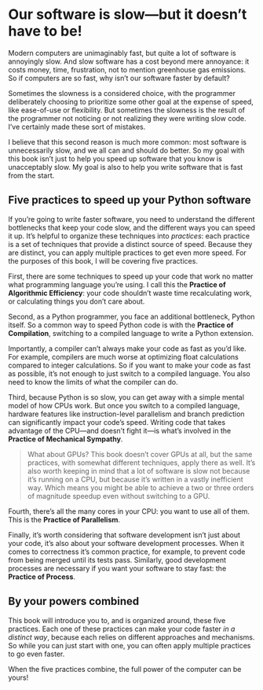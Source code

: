 # Our software is slow—but it doesn't have to be! {.unnumbered}

Modern computers are unimaginably fast, but quite a lot of software is annoyingly slow.
And slow software has a cost beyond mere annoyance: it costs money, time, frustration, not to mention greenhouse gas emissions.
So if computers are so fast, why isn't our software faster by default?

Sometimes the slowness is a considered choice, with the programmer deliberately choosing to prioritize some other goal at the expense of speed, like ease-of-use or flexibility.
But sometimes the slowness is the result of the programmer not noticing or not realizing they were writing slow code.
I've certainly made these sort of mistakes.

I believe that this second reason is much more common: most software is unnecessarily slow, and we all can and should do better.
So my goal with this book isn't just to help you speed up software that you know is unacceptably slow.
My goal is also to help you write software that is fast from the start.

## Five practices to speed up your Python software

If you're going to write faster software, you need to understand the different bottlenecks that keep your code slow, and the different ways you can speed it up.
It's helpful to organize these techniques into _practices_: each practice is a set of techniques that provide a distinct source of speed.
Because they are distinct, you can apply multiple practices to get even more speed.
For the purposes of this book, I will be covering five practices.

First, there are some techniques to speed up your code that work no matter what programming language you're using.
I call this the **Practice of Algorithmic Efficiency**: your code shouldn't waste time recalculating work, or calculating things you don't care about.

Second, as a Python programmer, you face an additional bottleneck, Python itself.
So a common way to speed Python code is with the **Practice of Compilation**, switching to a compiled language to write a Python extension.

Importantly, a compiler can't always make your code as fast as you'd like.
For example, compilers are much worse at optimizing float calculations compared to integer calculations.
So if you want to make your code as fast as possible, it's not enough to just switch to a compiled language.
You also need to know the limits of what the compiler can do.

Third, because Python is so slow, you can get away with a simple mental model of how CPUs work.
But once you switch to a compiled language, hardware features like instruction-level parallelism and branch prediction can significantly impact your code's speed.
Writing code that takes advantage of the CPU—and doesn't fight it—is what's involved in the **Practice of Mechanical Sympathy**.

> What about GPUs?
> This book doesn't cover GPUs at all, but the same practices, with somewhat different techniques, apply there as well.
> It's also worth keeping in mind that a lot of software is slow not because it's running on a CPU, but because it's written in a vastly inefficient way.
> Which means you might be able to achieve a two or three orders of magnitude speedup even without switching to a GPU.

Fourth, there's all the many cores in your CPU: you want to use all of them.
This is the **Practice of Parallelism**.

Finally, it's worth considering that software development isn't just about your code, it's also about your software development processes.
When it comes to correctness it's common practice, for example, to prevent code from being merged until its tests pass.
Similarly, good development processes are necessary if you want your software to stay fast: the **Practice of Process**.

## By your powers combined

This book will introduce you to, and is organized around, these five practices.
Each one of these practices can make your code faster _in a distinct way_, because each relies on different approaches and mechanisms.
So while you can just start with one, you can often apply multiple practices to go even faster.

When the five practices combine, the full power of the computer can be yours!
